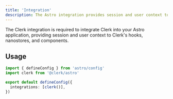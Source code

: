```yaml
---
title: 'Integration'
description: The Astro integration provides session and user context to Clerk's hooks and components.
---
```


The Clerk integration is required to integrate Clerk into your Astro application, providing session and user context to Clerk's hooks, nanostores, and components.

## Usage

```ts {{ filename: 'astro.config.mjs' }}
import { defineConfig } from 'astro/config'
import clerk from '@clerk/astro'

export default defineConfig({
  integrations: [clerk()],
})
```

<Typedoc src="clerk-react/clerk-provider-props" />
